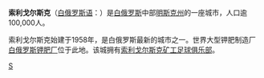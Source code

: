 '''索利戈尔斯克'''（[[白俄罗斯语|白俄罗斯语]]：'''{{lang|be|Салігорск}}'''）是[[白俄罗斯|白俄罗斯]]中部[[明斯克州|明斯克州]]的一座城市，人口逾100,000人。

索利戈尔斯克始建于1958年，是白俄罗斯最新的城市之一。世界大型钾肥制造厂[[白俄罗斯钾肥厂|白俄罗斯钾肥厂]]位于此地。该城拥有[[索利戈尔斯克矿工足球俱乐部|索利戈尔斯克矿工足球俱乐部]]。

{{coord|52|48|N|27|32|E|region:BY_type:city|display=title}}
{{Minsk Voblast}}
{{Authority control}}
{{belarus-geo-stub}}

[[Category:明斯克州城市|S]]